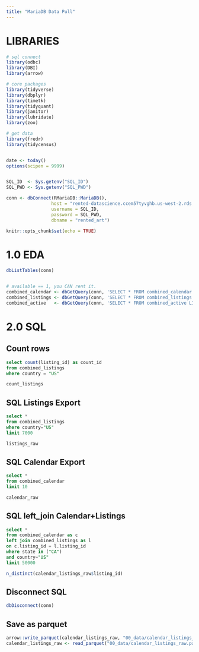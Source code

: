 ```yaml
---
title: "MariaDB Data Pull"
---
```


# LIBRARIES
```r
# sql connect
library(odbc)
library(DBI)
library(arrow)

# core packages
library(tidyverse)
library(dbplyr)
library(timetk)
library(tidyquant)
library(janitor)
library(lubridate)
library(zoo)

# get data
library(fredr)
library(tidycensus)


date <- today()
options(scipen = 9999)


SQL_ID  <- Sys.getenv("SQL_ID")
SQL_PWD <- Sys.getenv("SQL_PWD")

conn <- dbConnect(RMariaDB::MariaDB(),
                 host = "rented-datascience.ccem57tyvghb.us-west-2.rds.amazonaws.com",
                 username = SQL_ID,
                 password = SQL_PWD,
                 dbname = "rented_art")

knitr::opts_chunk$set(echo = TRUE)
```






# 1.0 EDA
```r
dbListTables(conn)


# available == 1, you CAN rent it.
combined_calendar <- dbGetQuery(conn, 'SELECT * FROM combined_calendar LIMIT 1000')
combined_listings <- dbGetQuery(conn, 'SELECT * FROM combined_listings LIMIT 1000')
combined_active   <- dbGetQuery(conn, 'SELECT * FROM combined_active LIMIT 1000')
```




# 2.0 SQL
## Count rows
```sql
select count(listing_id) as count_id
from combined_listings
where country = "US"
```

```r
count_listings
```



## SQL Listings Export
```sql
select *
from combined_listings
where country="US"
limit 7000
```

```r
listings_raw
```



## SQL Calendar Export
```sql
select *
from combined_calendar
limit 10
```

```r
calendar_raw
```



## SQL left_join Calendar+Listings
```sql
select *
from combined_calendar as c
left join combined_listings as l
on c.listing_id = l.listing_id
where state in ("CA")
and country="US"
limit 50000
```

```r
n_distinct(calendar_listings_raw$listing_id)
```



## Disconnect SQL
```r
dbDisconnect(conn)
```



## Save as parquet
```r
arrow::write_parquet(calendar_listings_raw, "00_data/calendar_listings_raw.parquet")
calendar_listings_raw <- read_parquet("00_data/calendar_listings_raw.parquet")
```


